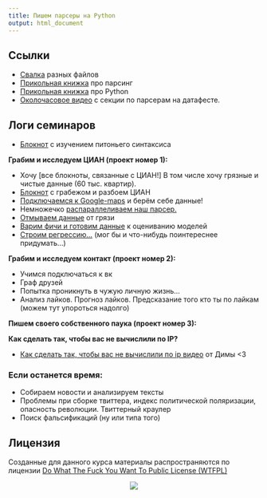 ```yaml
---
title: Пишем парсеры на Python
output: html_document
---
```


## Ссылки

* [Свалка](https://github.com/FUlyankin/Parsers) разных файлов
* [Прикольная книжка](https://github.com/FUlyankin/Parsers/raw/master/Ryan_Mitchell_Web_Scraping_with_Python-_Collecting_Data_from_the_Modern_Web_2015.pdf) про парсинг
* [Прикольная книжка](https://github.com/FUlyankin/Parsers/raw/master/Python_Cookbook_3rd_Edition_proglib.pdf) про Python 
* [Околочасовое видео](https://it.mail.ru/video/954/) с секции по парсерам на датафесте.


## Логи семинаров 

*  [Блокнот](https://github.com/FUlyankin/Parsers/blob/master/sems/1_Python_intro.ipynb) с изучением питоньего синтаксиса

**Грабим и исследуем ЦИАН (проект номер 1):**

  * Хочу [все блокноты, связанные с ЦИАН!] В том числе хочу грязные и чистые данные (60 тыс. квартир). 
  * [Блокнот](https://github.com/FUlyankin/Parsers/blob/master/sems/2.1%20CIAN_parser.ipynb) с грабежом и разбоем ЦИАН
  * [Подключаемся к Google-maps](https://github.com/FUlyankin/Parsers/blob/master/sems/2.2%20CIAN_google_maps_API.ipynb) и берём себе данные!
  * Немножечко [распараллеливаем наш парсер.](https://github.com/FUlyankin/Parsers/blob/master/sems/2.3%20Parallel_CIAN.ipynb)
  * [Отмываем данные](https://github.com/FUlyankin/Parsers/blob/master/sems/2.4%20CIAN_clean_data.ipynb) от грязи 
  * [Варим фичи и готовим данные](https://github.com/FUlyankin/Parsers/blob/master/sems/2.5%20CIAN_%D0%92%D0%B0%D1%80%D0%BA%D0%B0_%D1%84%D0%B8%D1%87.ipynb) к оцениванию моделей
  * [Строим регрессию...](https://github.com/FUlyankin/Parsers/blob/master/sems/2.6%20CIAN_ML.ipynb) (мог бы и что-нибудь поинтереснее придумать...) 

**Грабим и исследуем контакт (проект номер 2):**

  * Учимся подключаться к вк
  * Граф друзей
  * Попытка проникнуть в чужую личную жизнь...
  * Анализ лайков. Прогноз лайков. Предсказание того кто ты по лайкам (можем тут упороться надолго)


**Пишем своего собственного паука (проект номер 3):**

**Как сделать так, чтобы вас не вычислили по IP?**

* [Как сделать так, чтобы вас не вычислили по ip видео](https://it.mail.ru/video/933/) от Димы <3


### Если останется время:
   * Собираем новости и анализируем тексты
   * Проблемы при сборке твиттера, индекс политической поляризации, опасность революции. Твиттерный краулер
   * Поиск фальсификаций (ну или типа того)



Лицензия
----------
Созданные для данного курса материалы распространяются по лицензии [Do What The Fuck You Want To Public License (WTFPL)](http://www.wtfpl.net/)

<center>
![](https://pp.vk.me/c628518/v628518275/387e/jkyZ06tAVpE.jpg)
</center>





